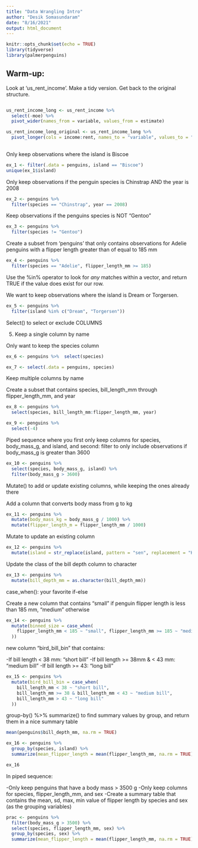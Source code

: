 ```yaml
---
title: "Data Wrangling Intro"
author: "Desik Somasundaram"
date: "8/16/2021"
output: html_document
---
```


```r
knitr::opts_chunk$set(echo = TRUE)
library(tidyverse)
library(palmerpenguins)
```

## Warm-up:

Look at 'us_rent_income'. Make a tidy version. Get back to the original structure.

```r
```


```r
us_rent_income_long <- us_rent_income %>% 
  select(-moe) %>% 
  pivot_wider(names_from = variable, values_from = estimate)

```

```r
us_rent_income_long_original <- us_rent_income_long %>%
  pivot_longer(cols = income:rent, names_to = "variable", values_to = "estimate" )
  
```

Only keep observations where the island is Biscoe

```r
ex_1 <- filter(.data = penguins, island == "Biscoe")
unique(ex_1$island)

```
Only keep observations if the penguin species is Chinstrap AND the year is 2008

```r
ex_2 <- penguins %>% 
  filter(species == "Chinstrap", year == 2008)
```

Keep observations if the penguins species is NOT "Gentoo"
```r
ex_3 <- penguins %>% 
  filter(species != "Gentoo")
```

Create a subset from 'penguins' that only contains observations for Adelie penguins with a flipper length greater than of equal to 185 mm

```r
ex_4 <- penguins %>% 
  filter(species == "Adelie", flipper_length_mm >= 185)

```

Use the %in% operator to look for *any* matches within a vector,  and return TRUE if the value does exist for our row.

We want to keep observations where the island is Dream or Torgersen.

```r
ex_5 <- penguins %>% 
  filter(island %in% c("Dream", "Torgersen"))


```

Select() to select or exclude COLUMNS

5. Keep a single column by name

Only want to keep the species column

```r
ex_6 <- penguins %>%  select(species) 

ex_7 <- select(.data = penguins, species)
```

Keep multiple columns by name

Create a subset that contains species, bill_length_mm through flipper_length_mm, and year

```r
ex_8 <- penguins %>% 
  select(species, bill_length_mm:flipper_length_mm, year)
```

```r
ex_9 <- penguins %>% 
  select(-4)
```

Piped sequence where you first only keep columns for species, body_mass_g, and island, and second: filter to only include observations if body_mass_g is greater than 3600

```r
ex_10 <- penguins %>% 
  select(species, body_mass_g, island) %>% 
  filter(body_mass_g > 3600)

```

Mutate() to add or update existing columns, while keeping the ones already there

Add a column that converts body mass from g to kg

```r
ex_11 <- penguins %>% 
  mutate(body_mass_kg = body_mass_g / 1000) %>% 
  mutate(flipper_length_m = flipper_length_mm / 1000)

```

Mutate to update an existing column

```r
ex_12 <- penguins %>% 
  mutate(island = str_replace(island, pattern = "sen", replacement = "HOORAY!"))

```

Update the class of the bill depth column to character

```r
ex_13 <- penguins %>% 
  mutate(bill_depth_mm = as.character(bill_depth_mm)) 

```

case_when(): your favorite if-else

Create a new column that contains "small" if penguin flipper length is less than 185 mm, 
"medium" otherwise
```r
ex_14 <- penguins %>% 
  mutate(binned_size = case_when(
    flipper_length_mm < 185 ~ "small", flipper_length_mm >= 185 ~ "medium"
  ))

```

new column "bird_bill_bin" that contains:

-If bill length < 38 mm: "short bill"
-If bill length >= 38mm & < 43 mm: "medium bill"
-If bill length >= 43: "long bill"

```r
ex_15 <- penguins %>% 
  mutate(bird_bill_bin = case_when(
    bill_length_mm < 38 ~ "short bill", 
    bill_length_mm >= 38 & bill_length_mm < 43 ~ "medium bill", 
    bill_length_mm > 43 ~ "long bill"
  ))

```

group-by() %>% summarize() to find summary values by group, and return them in a nice summary table

```r
mean(penguins$bill_depth_mm, na.rm = TRUE)
```

```r
ex_16 <- penguins %>% 
  group_by(species, island) %>% 
  summarize(mean_flipper_length = mean(flipper_length_mm, na.rm = TRUE), sd_flipper_length = sd(flipper_length_mm, na.rm = TRUE))

ex_16

```

In piped sequence:

-Only keep penguins that have a body mass > 3500 g
-Only keep columns for species, flipper_length_mm, and sex
-Create a summary table that contains the mean, sd, max, min value of flipper
length by species and sex (as the grouping variables)

```r
prac <- penguins %>% 
  filter(body_mass_g > 3500) %>% 
  select(species, flipper_length_mm, sex) %>% 
  group_by(species, sex) %>% 
  summarize(mean_flipper_length = mean(flipper_length_mm, na.rm = TRUE), sd_flipper_length = sd(flipper_length_mm, na.rm = TRUE), max_flipper_length = max(flipper_length_mm, na.rm = TRUE), min_flipper_length = min(flipper_length_mm, na.rm = TRUE) )

```

